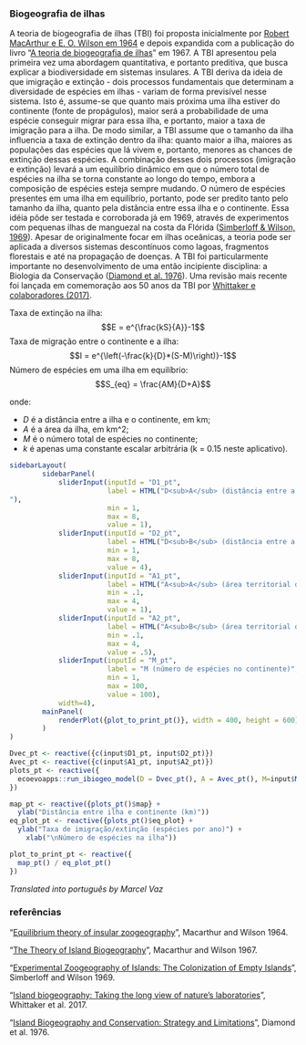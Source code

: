 ### Biogeografia de ilhas

A teoria de biogeografia de ilhas (TBI) foi proposta inicialmente por [Robert MacArthur e E. O. Wilson em 1964](https://onlinelibrary.wiley.com/doi/pdf/10.1111/j.1558-5646.1963.tb03295.x) e depois expandida com a publicação do livro "[A teoria de biogeografia de ilhas](https://pt.wikipedia.org/wiki/Biogeografia_insular)" em 1967. A TBI apresentou pela primeira vez uma abordagem quantitativa, e portanto preditiva, que busca explicar a biodiversidade em sistemas insulares. A TBI deriva da ideia de que imigração e extinção - dois processos fundamentais que determinam a diversidade de espécies em ilhas - variam de forma previsível nesse sistema. Isto é, assume-se que quanto mais próxima uma ilha estiver do continente (fonte de propágulos), maior será a probabilidade de uma espécie conseguir migrar para essa ilha, e portanto, maior a taxa de imigração para a ilha. De modo similar, a TBI assume que o tamanho da ilha influencia a taxa de extinção dentro da ilha: quanto maior a ilha, maiores as populações das espécies que lá vivem e, portanto, menores as chances de extinção dessas espécies. A combinação desses dois processos (imigração e extinção) levará a um equilíbrio dinâmico em que o número total de espécies na ilha se torna constante ao longo do tempo, embora a composição de espécies esteja sempre mudando. O número de espécies presentes em uma ilha em equilíbrio, portanto, pode ser predito tanto pelo tamanho da ilha, quanto pela distância entre essa ilha e o continente. Essa idéia pôde ser testada e corroborada já em 1969, através de experimentos com pequenas ilhas de manguezal na costa da Flórida ([Simberloff & Wilson, 1969](https://esajournals.onlinelibrary.wiley.com/doi/abs/10.2307/1934856)). Apesar de originalmente focar em ilhas oceânicas, a teoria pode ser aplicada a diversos sistemas descontínuos como lagoas, fragmentos florestais e até na propagação de doenças. A TBI foi particularmente importante no desenvolvimento de uma então incipiente disciplina: a Biologia da Conservação ([Diamond et al. 1976](https://www.jstor.org/stable/1742652)). Uma revisão mais recente foi lançada em comemoração aos 50 anos da TBI por [Whittaker e colaboradores (2017)](https://science.sciencemag.org/content/357/6354/eaam8326).


Taxa de extinção na ilha:
$$E = e^{\frac{kS}{A}}-1$$
Taxa de migração entre o continente e a ilha:
$$I = e^{\left(-\frac{k}{D}*(S-M)\right)}-1$$
Número de espécies em uma ilha em equilíbrio:
$$S_{eq} = \frac{AM}{D+A}$$

onde:

- $D$ é a distância entre a ilha e o continente, em km;  
- $A$ é a área da ilha, em km^2;
- $M$ é o número total de espécies no continente;
- $k$ é apenas uma constante escalar arbitrária (k = 0.15 neste aplicativo).


```r
sidebarLayout(
        sidebarPanel(
            sliderInput(inputId = "D1_pt",
                        label = HTML("D<sub>A</sub> (distância entre a ilha A e o continente)
"),
                        min = 1,
                        max = 8,
                        value = 1),
            sliderInput(inputId = "D2_pt",
                        label = HTML("D<sub>B</sub> (distância entre a ilha B e o continente)"),
                        min = 1,
                        max = 8,
                        value = 4),            
            sliderInput(inputId = "A1_pt",
                        label = HTML("A<sub>A</sub> (área territorial da ilha A)"),
                        min = .1,
                        max = 4,
                        value = 1),
            sliderInput(inputId = "A2_pt",
                        label = HTML("A<sub>B</sub> (área territorial da ilha B)"),
                        min = .1,
                        max = 4,
                        value = .5),
            sliderInput(inputId = "M_pt",
                        label = "M (número de espécies no continente)",
                        min = 1,
                        max = 100,
                        value = 100),
            width=4),
        mainPanel(
            renderPlot({plot_to_print_pt()}, width = 400, height = 600)
        )
)

Dvec_pt <- reactive({c(input$D1_pt, input$D2_pt)})
Avec_pt <- reactive({c(input$A1_pt, input$A2_pt)})
plots_pt <- reactive({
  ecoevoapps::run_ibiogeo_model(D = Dvec_pt(), A = Avec_pt(), M=input$M_pt, k=0.015)
})

map_pt <- reactive({plots_pt()$map} + 
  ylab("Distância entre ilha e continente (km)"))
eq_plot_pt <- reactive({plots_pt()$eq_plot} +
  ylab("Taxa de imigração/extinção (espécies por ano)") + 
    xlab("\nNúmero de espécies na ilha")) 

plot_to_print_pt <- reactive({
  map_pt() / eq_plot_pt()
})

```

*Translated into português by Marcel Vaz*

### referências 

"[Equilibrium theory of insular zoogeography](https://onlinelibrary.wiley.com/doi/pdf/10.1111/j.1558-5646.1963.tb03295.x)", Macarthur and Wilson 1964.  

"[The Theory of Island Biogeography](https://en.wikipedia.org/wiki/The_Theory_of_Island_Biogeography)", Macarthur and Wilson 1967. 

"[Experimental Zoogeography of Islands: The Colonization of Empty Islands](https://esajournals.onlinelibrary.wiley.com/doi/abs/10.2307/1934856)", Simberloff and Wilson 1969.  

"[Island biogeography: Taking the long view of nature’s laboratories](https://science.sciencemag.org/content/357/6354/eaam8326)", Whittaker et al. 2017. 

"[Island Biogeography and Conservation: Strategy and Limitations](https://www.jstor.org/stable/1742652)", Diamond et al. 1976. 

